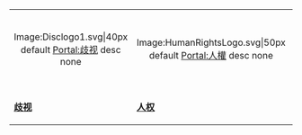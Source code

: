 {| style="margin:1em auto 0em auto; text-align:center; width:100%; background:transparent;"
|-
|style="width:14.3%"| <div align=center><imagemap>
Image:Disclogo1.svg|40px
default [[Portal:歧视|Portal:歧视]]
desc none
</imagemap></div>
|style="width:14.3%"| <div align=center><imagemap>
Image:HumanRightsLogo.svg‎|50px
default [[Portal:人權|Portal:人權]]
desc none
</imagemap></div>
|style="width:14.3%"| <div align=center><imagemap>
Image:Star of life2.svg‎|50px
default [[Portal:醫學|Portal:醫學]]
desc none
</imagemap></div>
|[[File:Phrenology1.jpg|55x55px]]
|[[File:Psi2.svg|55x55px]]
|[[File:Biological_cell.svg|70x70px]]
|-
| '''[[Portal:歧视|歧视]]'''
| '''[[Portal:人權|人权]]'''
| '''[[Portal:醫學|醫學]]'''
|'''{{tsl|en|Portal:Mind_and_Brain|大腦與心靈}}'''
|'''[[Portal:心理学|Portal:心理学]]'''
|'''[[Portal:分子与细胞生物学|Portal:分子与细胞生物学]]'''
|}
